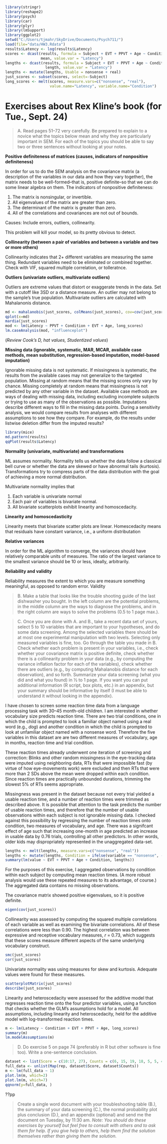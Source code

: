 ```r
library(stringr)
library(reshape2)
library(psych)
library(car)
library(plyr)
library(lmSupport)
library(ggplot2)
setwd("C:/Users/tjmahr/SkyDrive/Documents/Psych711/")
load(file="data/HW3.Rdata")
results$Latency <- log(results$Latency)
scores <- dcast(results, formula = Subject + EVT + PPVT + Age ~ Condition, 
                mean, value.var = "Latency")
lengths <- dcast(results, formula = Subject + EVT + PPVT + Age ~ Condition, 
                  length, value.var = "Latency")
lengths <- mutate(lengths, Usable = nonsense + real)
just_scores <- subset(scores, select=-Subject)
long_scores <- melt(scores, measure.vars=c("nonsense", "real"), 
                    value.name="Latency", variable.name="Condition")
```


Exercises about Rex Kline's book (for Tue., Sept. 24)
===============================================================================

> A. Read pages 51--72 very carefully. Be prepared to explain to a novice what the topics below mean and why they are particularly important in SEM. For each of the topics you should be able to say two or three sentences without looking at your notes. 

**Positive definiteness of matrices (causes, indicators of nonpositive definiteness)**

In order for us to do the SEM analysis on the covariance matrix (a description of the variables in our data and how they vary together), the matrix needs to be well-formed--that is, positive definite--so that we can do some linear algebra on them. The indicators of nonpositive definiteness:

1. The matrix is nonsingular, or invertible.
2. All eigenvalues of the matrix are greater than zero.
3. The determinant of the matrix is greater than zero.
4. All of the correlations and covariances are not out of bounds.

Causes: Include errors, outliers, collinearity.

This problem will kill your model, so its pretty obvious to detect.

**Collinearity (between a pair of variables and between a variable and two or more others)**

Collinearity indicates that 2+ different variables are measuring the same thing. Redundant variables need to be eliminated or combined together. Check with VIF, squared multiple correlation, or tolleratnce.

**Outliers (univariate outliers, multivariate outliers)**

Outliers are extreme values that distort or exaggerate trends in the data. Set with a cutoff like 3SD or a distance measure. An outlier may not belong to the sample's true population. Multivariate outliers are calculated with Mahalanonis distance. 

```r
md <- mahalanobis(just_scores, colMeans(just_scores), cov=cov(just_scores))
qplot(x=md)
mardia(just_scores)
mod <- lm(Latency ~ PPVT + Condition + EVT + Age, long_scores)
lm.caseAnalysis(mod, "influenceplot")
```

(_Review Cook's D, hat values, Studentized values_)


**Missing data (ignorable, systematic, MAR, MCAR, available case methods, mean substitution, regression-based imputation, model-based imputation)**

Ignorable missing data is not systematic. If missingness is systematic, the results from the available cases may not generalize to the targeted population. Missing at random means that the missing scores only vary by chance. Missing completely at random means that missingness is not predicted by any other variable in the dataset. Available case methods are ways of dealing with missing data, including excluding incomplete subjects or trying to use as many of the observations as possible. Imputations describe different ways to fill in the missing data points. During a sensitivity analysis, we would compare results from analyses with different assumptions to see how they compare. For example, do the results under listwise deletion differ from the imputed results?


```r
library(mice)
md.pattern(results)
qqPlot(results$Latency)
```

**Normality (univariate, multivariate) and transformations**

ML assumes normality. Normality tells us whether the data follow a classical bell curve or whether the data are skewed or have abnormal tails (kurtosis). Transformations try to compress parts of the data distribution with the goal of achieving a more normal distribution. 

Multivariate normality implies that 

1. Each variable is univariate normal
2. Each pair of variables is bivariate normal.
3. All bivariate scatterplots exhibit linearity and homoscedacity. 

**Linearity and homoscedasticity**

Linearity meets that bivariate scatter plots are linear. Homescedacity means that residuals have constant variance, i.e., a uniform distributation

**Relative variances**

In order for the ML algorithm to converge, the variances should have relatively comparable units of measures. The ratio of the largest variance to the smallest variance should be 10 or less, ideally, arbitrarily.

**Reliability and validity**

Reliability measures the extent to which you are measure something meaningful, as opposed to random error. Validity

> B. Make a table that looks like the trouble shooting guide of the last dishwasher you bought. In the left column are the potential problems, in the middle column are the ways to diagnose the problems, and in the right column are ways to solve the problems (0.5 to 1 page max.). 



> C. Once you are done with A. and B., take a recent data set of yours, select 5 to 10 variables that are important to your hypotheses, and do some data screening. Among the selected variables there should be at most one experimental manipulation with two levels. Selecting only measured variables is fine, too. Go through the table you made in B. Check whether each problem is present in your variables, i.e., check whether your covariance matrix is positive definite, check whether there is a collinearity problem in your data (e.g., by computing the variance inflation factor for each of the variables), check whether there are outliers (e.g., by computing Mahalanobis distance for each observation), and so forth. Summarize your data screening (what you did and what you found) in ½ to 1 page. If you want you can put additional information (R script, box plots, etc.) in an appendix, but your summary should be informative by itself (I must be able to understand it without looking in the appendix). 

I have chosen to screen some reaction time data from a language processing task with 30--45 month-old children. I am interested in whether vocabulary size predicts reaction time. There are two trial conditions, one in which the child is prompted to look a familiar object named using a real word (e.g., _dog_) and another condition in which the child is prompted to look at unfamiliar object named with a nonsense word. Therefore the five variables in this dataset are are two different measures of vocabulary, age in months, reaction time and trial condition.

These reaction times already underwent one iteration of screening and correction: Blinks and other random missingness in the eye-tracking data were imputed using neighboring data, RTs that were impossible fast (by virtue of how eye-movements work) were excluded and then RTs that were more than 2 SDs above the mean were dropped within each condition. Since reaction times are practically unbounded durations, trimming the slowest 5% of RTs seems appropriate.

Missingness was present in the dataset because not every trial yielded a usable reaction time, and a number of reaction times were trimmed as described above. It is possible that attention to the task predicts the number of usable reaction times, and therefore that the number of usable observations within each subject is not ignorable missing data. I checked against this possibility by regressing the number of reaction times onto condition, two measures of vocabulary, and age. There was a signifcant effect of age such that increasing one-month in age predicted an increase in usable data by 0.76 trials, controlling all other predictors. In other words, older kids may dispropriately represented in the unaggregated data-set.

```r
lengths <- melt(lengths, measure.vars=c("nonsense", "real"))
lengths <- mutate(lengths, Condition = ifelse(variable == "nonsense", -.5, .5))
summary(lm(value ~ EVT + PPVT + Age + Condition, lengths))
```

For the purposes of this exercise, I aggregated observations by condition within each subject by computing mean reaction times. (A more robust analysis would use these repeated measures to its advantage, of course.) The aggregated data contains no missing observations.

The covariance matrix showed positive eigenvalues, so it is positive definite.

```r
eigen(cov(just_scores))
```

Collinearity was assessed by computing the squared multiple correlations of each variable as well as examining the bivariate correlations. All of these correlations were less than 0.90. The highest correlation was between expressive and receptive vocabulary measures, _r_ = 0.73, which suggests that these scores measure different aspects of the same underlying vocabulary construct. 

```r
smc(just_scores)
cor(just_scores)
```

Univariate normality was using measures for skew and kurtosis. Adequate values were found for these measures.

```r
scatterplotMatrix(just_scores)
describe(just_scores)
```

Linearity and heteroscedacity were assessed for the additive model that regresses reaction time onto the four predictor variables, using a function that checks whether the GLM's assumptions hold for a model. All assumptions, including linearity and heteroscedacity, held for the additive model with log-transformed reaction times.


```r
m <- lm(Latency ~ Condition + EVT + PPVT + Age, long_scores)
summary(m)
lm.modelAssumptions(m)
```





> D. Do exercise 5 on page 74 (preferably in R but other software is fine too). Write a one-sentence conclusion. 


```r
dataset <- list(Score = c(10:17, 27), Counts = c(6, 15, 19, 18, 5, 5, 4, 1, 1))
full_data <- unlist(Map(rep, dataset$Score, dataset$Counts))
m <- lm(full_data ~ 1)
plot.lm(m, which=2)
plot.lm(m, which=7)
qqnorm(y=full_data, )
```

??pp

> Create a single word document with your troubleshooting table (B.), the summary of your data screening (C.), the normal probability plot plus conclusion (D.), and an appendix (optional) and send me the document on Tuesday, by 11:30 am. _Note: You should do these exercises by yourself but feel free to consult with others and to ask them for help. If you give help to others, help them find the solution themselves rather than giving them the solution._



